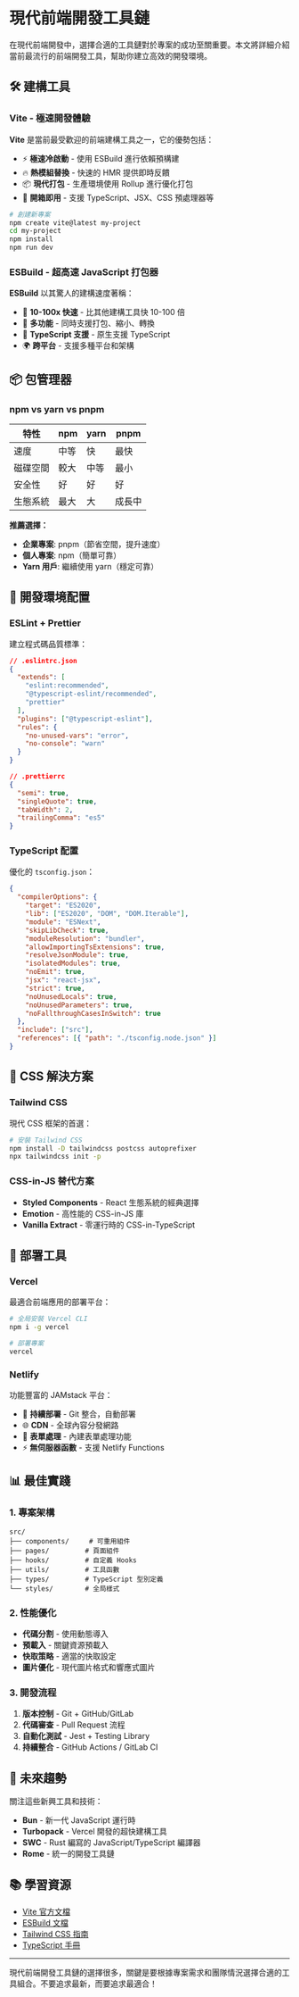 # 現代前端開發工具鏈

在現代前端開發中，選擇合適的工具鏈對於專案的成功至關重要。本文將詳細介紹當前最流行的前端開發工具，幫助你建立高效的開發環境。

## 🛠️ 建構工具

### Vite - 極速開發體驗

**Vite** 是當前最受歡迎的前端建構工具之一，它的優勢包括：

- ⚡ **極速冷啟動** - 使用 ESBuild 進行依賴預構建
- 🔥 **熱模組替換** - 快速的 HMR 提供即時反饋
- 📦 **現代打包** - 生產環境使用 Rollup 進行優化打包
- 🎯 **開箱即用** - 支援 TypeScript、JSX、CSS 預處理器等

```bash
# 創建新專案
npm create vite@latest my-project
cd my-project
npm install
npm run dev
```

### ESBuild - 超高速 JavaScript 打包器

**ESBuild** 以其驚人的建構速度著稱：

- 🚀 **10-100x 快速** - 比其他建構工具快 10-100 倍
- 🔧 **多功能** - 同時支援打包、縮小、轉換
- 📝 **TypeScript 支援** - 原生支援 TypeScript
- 🌍 **跨平台** - 支援多種平台和架構

## 📦 包管理器

### npm vs yarn vs pnpm

| 特性 | npm | yarn | pnpm |
|------|-----|------|------|
| 速度 | 中等 | 快 | 最快 |
| 磁碟空間 | 較大 | 中等 | 最小 |
| 安全性 | 好 | 好 | 好 |
| 生態系統 | 最大 | 大 | 成長中 |

**推薦選擇：**
- **企業專案**: pnpm（節省空間，提升速度）
- **個人專案**: npm（簡單可靠）
- **Yarn 用戶**: 繼續使用 yarn（穩定可靠）

## 🔧 開發環境配置

### ESLint + Prettier

建立程式碼品質標準：

```json
// .eslintrc.json
{
  "extends": [
    "eslint:recommended",
    "@typescript-eslint/recommended",
    "prettier"
  ],
  "plugins": ["@typescript-eslint"],
  "rules": {
    "no-unused-vars": "error",
    "no-console": "warn"
  }
}
```

```json
// .prettierrc
{
  "semi": true,
  "singleQuote": true,
  "tabWidth": 2,
  "trailingComma": "es5"
}
```

### TypeScript 配置

優化的 `tsconfig.json`：

```json
{
  "compilerOptions": {
    "target": "ES2020",
    "lib": ["ES2020", "DOM", "DOM.Iterable"],
    "module": "ESNext",
    "skipLibCheck": true,
    "moduleResolution": "bundler",
    "allowImportingTsExtensions": true,
    "resolveJsonModule": true,
    "isolatedModules": true,
    "noEmit": true,
    "jsx": "react-jsx",
    "strict": true,
    "noUnusedLocals": true,
    "noUnusedParameters": true,
    "noFallthroughCasesInSwitch": true
  },
  "include": ["src"],
  "references": [{ "path": "./tsconfig.node.json" }]
}
```

## 🎨 CSS 解決方案

### Tailwind CSS

現代 CSS 框架的首選：

```bash
# 安裝 Tailwind CSS
npm install -D tailwindcss postcss autoprefixer
npx tailwindcss init -p
```

### CSS-in-JS 替代方案

- **Styled Components** - React 生態系統的經典選擇
- **Emotion** - 高性能的 CSS-in-JS 庫
- **Vanilla Extract** - 零運行時的 CSS-in-TypeScript

## 🚀 部署工具

### Vercel

最適合前端應用的部署平台：

```bash
# 全局安裝 Vercel CLI
npm i -g vercel

# 部署專案
vercel
```

### Netlify

功能豐富的 JAMstack 平台：

- 🔄 **持續部署** - Git 整合，自動部署
- 🌐 **CDN** - 全球內容分發網路
- 💾 **表單處理** - 內建表單處理功能
- ⚡ **無伺服器函數** - 支援 Netlify Functions

## 📊 最佳實踐

### 1. 專案架構

```
src/
├── components/     # 可重用組件
├── pages/         # 頁面組件
├── hooks/         # 自定義 Hooks
├── utils/         # 工具函數
├── types/         # TypeScript 型別定義
└── styles/        # 全局樣式
```

### 2. 性能優化

- **代碼分割** - 使用動態導入
- **預載入** - 關鍵資源預載入
- **快取策略** - 適當的快取設定
- **圖片優化** - 現代圖片格式和響應式圖片

### 3. 開發流程

1. **版本控制** - Git + GitHub/GitLab
2. **代碼審查** - Pull Request 流程
3. **自動化測試** - Jest + Testing Library
4. **持續整合** - GitHub Actions / GitLab CI

## 🔮 未來趨勢

關注這些新興工具和技術：

- **Bun** - 新一代 JavaScript 運行時
- **Turbopack** - Vercel 開發的超快建構工具
- **SWC** - Rust 編寫的 JavaScript/TypeScript 編譯器
- **Rome** - 統一的開發工具鏈

## 📚 學習資源

- [Vite 官方文檔](https://vitejs.dev/)
- [ESBuild 文檔](https://esbuild.github.io/)
- [Tailwind CSS 指南](https://tailwindcss.com/docs)
- [TypeScript 手冊](https://www.typescriptlang.org/docs/)

---

現代前端開發工具鏈的選擇很多，關鍵是要根據專案需求和團隊情況選擇合適的工具組合。不要追求最新，而要追求最適合！